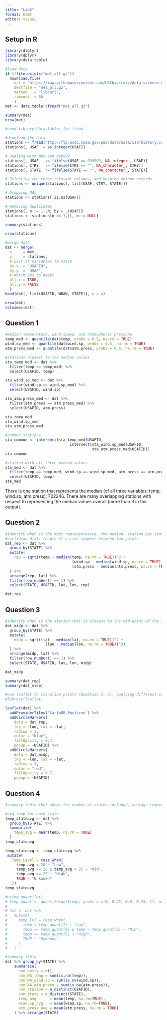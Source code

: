 ```yaml
---
title: "Lab5"
format: html
editor: visual
---
```


## Setup in R

```r
library(dtplyr)
library(dplyr)
library(data.table)

#load data 
if (!file.exists("met_all.gz"))
  download.file(
    url = "https://raw.githubusercontent.com/USCbiostats/data-science-data/master/02_met/met_all.gz",
    destfile = "met_all.gz",
    method   = "libcurl",
    timeout  = 60
    )
met <- data.table::fread("met_all.gz")
```

```r
summary(met)
nrow(met)
```

```r
#need library(data.table) for fread 

#download the data 
stations <- fread("ftp://ftp.ncdc.noaa.gov/pub/data/noaa/isd-history.csv")
stations[, USAF := as.integer(USAF)]

# Dealing with NAs and 999999
stations[, USAF   := fifelse(USAF == 999999, NA_integer_, USAF)]
stations[, CTRY   := fifelse(CTRY == "", NA_character_, CTRY)]
stations[, STATE  := fifelse(STATE == "", NA_character_, STATE)]

# Selecting the three relevant columns, and keeping unique records
stations <- unique(stations[, list(USAF, CTRY, STATE)])

# Dropping NAs
stations <- stations[!is.na(USAF)]

# Removing duplicates
stations[, n := 1:.N, by = .(USAF)]
stations <- stations[n == 1,][, n := NULL]
```

```r
summary(stations)
```

```r
nrow(stations)
```

```r
#merge data 
dat <- merge(
  x     = met,      
  y     = stations, 
  # List of variables to match
  by.x  = "USAFID",
  by.y  = "USAF", 
  # Which obs to keep?
  all.x = TRUE,      
  all.y = FALSE
  )
head(dat[, list(USAFID, WBAN, STATE)], n = 4)
```

```r
nrow(dat)
colnames(dat)
```

## Question 1

```r
#median temperature, wind speed, and atmospheric pressure
temp_med <- quantile(dat$temp, probs = 0.5, na.rm = TRUE)
wind.sp_med <- quantile(dat$wind.sp, probs = 0.5, na.rm = TRUE)
atm.press_med <- quantile(dat$atm.press, probs = 0.5, na.rm = TRUE)
```

```r
#stations closest to the median values
sta_temp_med <- dat %>%
  filter(temp == temp_med) %>%
  select(USAFID, temp)

sta_wind.sp_med <- dat %>%
  filter(wind.sp == wind.sp_med) %>%
  select(USAFID, wind.sp)

sta_atm.press_med <- dat %>%
  filter(atm.press == atm.press_med) %>%
  select(USAFID, atm.press)
```

```r
sta_temp_med
sta_wind.sp_med
sta_atm.press_med
```

```r
#common stations
sta_common <- intersect(sta_temp_med$USAFID, 
                             intersect(sta_wind.sp_med$USAFID, 
                                       sta_atm.press_med$USAFID))
sta_common
```

```r
#station with all three median values 
sta_med <- dat %>%
  filter(temp == temp_med, wind.sp == wind.sp_med, atm.press == atm.press_med) %>%
  select(USAFID, temp)
sta_med
```

There is one station that represents the median (of all three variables: temp, wind.sp, atm.press): 722246. There are many overlapping stations with respect to representing the median values overall (more than 3 in this output).

## Question 2

```r
#identify what is the most representative, the median, station per state for euclidean dist.
#euclidean dist: length of a line segment between two points
dat_rep <- dat %>%
  group_by(STATE) %>%
  mutate(
    rep = sqrt((temp - median(temp, na.rm = TRUE))^2 +
                              (wind.sp - median(wind.sp, na.rm = TRUE))^2 +
                              (atm.press - median(atm.press, na.rm = TRUE))^2)
  ) %>%
  arrange(rep, lat) %>%
  filter(row_number() == 1) %>%
  select(STATE, USAFID, lat, lon, rep)

dat_rep
```

## Question 3

```r
#identify what is the station that is closest to the mid-point of the state
dat_midp <- dat %>%
  group_by(STATE) %>%
  mutate(
    midp = sqrt((lat - median(lat, na.rm = TRUE))^2 +
                  (lon - median(lon, na.rm = TRUE))^2)
  ) %>%
  arrange(midp, lat) %>%
  filter(row_number() == 1) %>%
  select(STATE, USAFID, lat, lon, midp)

dat_midp
```

```r
summary(dat_rep)
summary(dat_midp)
```

```r
#use leaflet to visualize points (Question 2, 3), applying different colors
#library(leaflet)

leaflet(dat) %>% 
  addProviderTiles('CartoDB.Positron') %>% 
  addCircleMarkers(
    data = dat_rep,
    lng = ~lon, lat = ~lat,
    radius = 3,
    color = "blue",
    fillOpacity = 0.7,
    popup = ~USAFID) %>% 
  addCircleMarkers(
    data = dat_midp,
    lng = ~lon, lat = ~lat,
    radius = 3,
    color = "red",
    fillOpacity = 0.7,
    popup = ~USAFID)
```

## Question 4

```r
#summary table that shows the number of states included, average temperature, wind-speed, and atmospheric pressure by the variable “average temperature level,” which you’ll need to create.

#avg temp for each state
temp_stateavg <- dat %>%
  group_by(STATE) %>%
  summarize(
    temp_avg = mean(temp, na.rm = TRUE)
  )
temp_stateavg
```

```r
temp_stateavg <- temp_stateavg %>%
 mutate(
   Temp_Level = case_when(
     temp_avg < 20 ~ "Low",
     temp_avg >= 20 & temp_avg < 25 ~ "Mid",
     temp_avg >= 25 ~ "High",
     TRUE ~ "Unknown"
   ))
temp_stateavg
```

```r
#using quantile()
# temp_quant <- quantile(dat$temp, probs = c(0, 0.25, 0.5, 0.75, 1), na.rm = TRUE)
# 
# dat <- dat %>%
#   mutate(
#     temp_lvl = case_when(
#       temp < temp_quant[2] ~ "Low",
#       temp >= temp_quant[2] & temp < temp_quant[3] ~ "Mid",
#       temp >= temp_quant[3] ~ "High",
#       TRUE ~ "Unknown"
#     )
#   )
```

```r
#summary table
dat %>% group_by(STATE) %>%
    summarise(
      num_entry = n(),
      num_NA_temp = sum(is.na(temp)),
      num_NA_wind.sp = sum(is.na(wind.sp)),
      num_NA_atm.press = sum(is.na(atm.press)),
      num_station = n_distinct(USAFID),
      num_state = n_distinct(STATE),
      temp_avg      = mean(temp, na.rm=TRUE),
      wind.sp_avg   = mean(wind.sp, na.rm=TRUE),
      atm.press_avg = mean(atm.press, na.rm = TRUE)
    ) %>% arrange(STATE)
```
